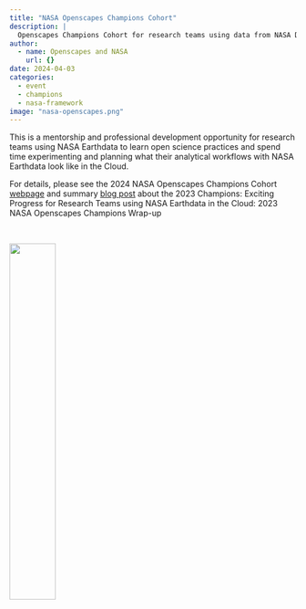 ```yaml
---
title: "NASA Openscapes Champions Cohort"
description: |
  Openscapes Champions Cohort for research teams using data from NASA Distributed Active Archive Centers (DAACs) and interested in open science and migrating their analytical workflows to the cloud.
author:
  - name: Openscapes and NASA
    url: {}
date: 2024-04-03
categories:
  - event 
  - champions
  - nasa-framework
image: "nasa-openscapes.png"   
---
```


This is a mentorship and professional development opportunity for research teams using NASA Earthdata to learn open science practices and spend time experimenting and planning what their analytical workflows with NASA Earthdata look like in the Cloud.

For details, please see the 2024 NASA Openscapes Champions Cohort [webpage](https://nasa-openscapes.github.io/2024-nasa-champions/) and summary [blog post](https://openscapes.org/blog/2023-08-01-nasa-champions/) about the 2023 Champions: Exciting Progress for Research Teams using NASA Earthdata in the Cloud: 2023 NASA Openscapes Champions Wrap-up

<br>

[![](nasa-openscapes.png){fig-align="center" width="40%"}](https://nasa-openscapes.github.io/)

